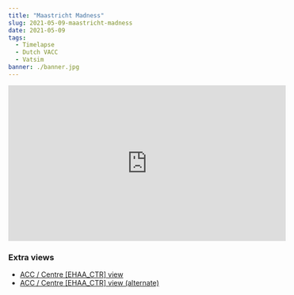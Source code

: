 ```yaml
---
title: "Maastricht Madness"
slug: 2021-05-09-maastricht-madness
date: 2021-05-09
tags:
  - Timelapse
  - Dutch VACC
  - Vatsim
banner: ./banner.jpg
---
```


<iframe width="560" height="315" src="https://www.youtube-nocookie.com/embed/hPLZRuHAfrU" title="YouTube video player" frameborder="0" allow="accelerometer; autoplay; clipboard-write; encrypted-media; gyroscope; picture-in-picture" allowfullscreen></iframe>

### Extra views
- [ACC / Centre [EHAA_CTR] view](https://youtu.be/jlZHmcbUyCs)
- [ACC / Centre [EHAA_CTR] view (alternate)](https://youtu.be/RP_5WL6AIfM)